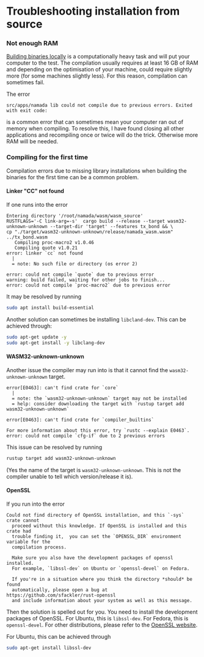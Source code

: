 # Troubleshooting installation from source

### Not enough RAM
[Building binaries locally](../source.mdx) is a computationally heavy task and will put your computer to the test. The compilation usually requires at least 16 GB of RAM and depending on the optimisation of your machine, could require slightly more (for some machines slightly less). For this reason, compilation can sometimes fail.

The error
```
src/apps/namada lib could not compile due to previous errors. Exited with exit code:
```
is a common error that can sometimes mean your computer ran out of memory when compiling. To resolve this, I have found closing all other applications and recompiling once or twice will do the trick. Otherwise more RAM will be needed.

### Compiling for the first time
Compilation errors due to missing library installations when building the binaries for the first time can be a common problem. 


#### Linker "CC" not found
If one runs into the error

```
Entering directory '/root/namada/wasm/wasm_source'
RUSTFLAGS='-C link-arg=-s'  cargo build --release --target wasm32-unknown-unknown --target-dir 'target' --features tx_bond && \
cp "./target/wasm32-unknown-unknown/release/namada_wasm.wasm" ../tx_bond.wasm
   Compiling proc-macro2 v1.0.46
   Compiling quote v1.0.21
error: linker `cc` not found
  |
  = note: No such file or directory (os error 2)

error: could not compile `quote` due to previous error
warning: build failed, waiting for other jobs to finish...
error: could not compile `proc-macro2` due to previous error
```

It may be resolved by running

```bash copy
sudo apt install build-essential
```

Another solution can sometimes be installing `libcland-dev`. This can be achieved through:

```bash copy
sudo apt-get update -y
sudo apt-get install -y libclang-dev
```


#### WASM32-unknown-unknown
Another issue the compiler may run into is that it cannot find the `wasm32-unknown-unknown` target.

```
error[E0463]: can't find crate for `core`
  |
  = note: the `wasm32-unknown-unknown` target may not be installed
  = help: consider downloading the target with `rustup target add wasm32-unknown-unknown`

error[E0463]: can't find crate for `compiler_builtins`

For more information about this error, try `rustc --explain E0463`.
error: could not compile `cfg-if` due to 2 previous errors
```

This issue can be resolved by running 

```bash copy
rustup target add wasm32-unknown-unknown
```
(Yes the name of the target is `wasm32-unknown-unknown`. This is not the compiler unable to tell which version/release it is).

#### OpenSSL

If you run into the error

```
Could not find directory of OpenSSL installation, and this `-sys` crate cannot
  proceed without this knowledge. If OpenSSL is installed and this crate had
  trouble finding it,  you can set the `OPENSSL_DIR` environment variable for the
  compilation process.

  Make sure you also have the development packages of openssl installed.
  For example, `libssl-dev` on Ubuntu or `openssl-devel` on Fedora.

  If you're in a situation where you think the directory *should* be found
  automatically, please open a bug at https://github.com/sfackler/rust-openssl
  and include information about your system as well as this message.
```

Then the solution is spelled out for you. You need to install the development packages of OpenSSL. For Ubuntu, this is `libssl-dev`. For Fedora, this is `openssl-devel`. For other distributions, please refer to the [OpenSSL website](https://www.openssl.org/).

For Ubuntu, this can be achieved through

```bash copy
sudo apt-get install libssl-dev
```